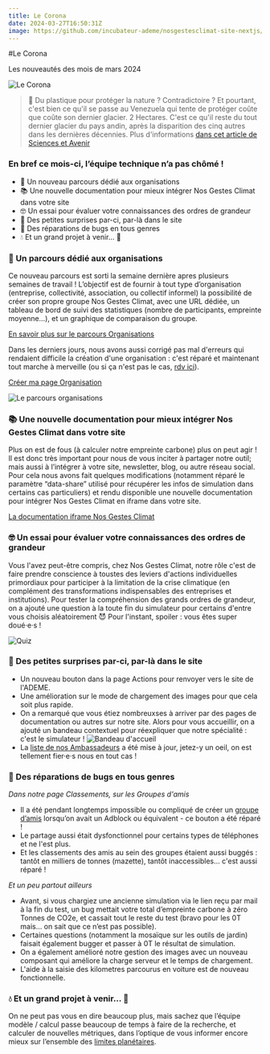 ```yaml
---
title: Le Corona
date: 2024-03-27T16:50:31Z
image: https://github.com/incubateur-ademe/nosgestesclimat-site-nextjs/assets/144152881/f4f98ff5-df01-4b67-abe0-22bc051aa6a9
---
```


#Le Corona

Les nouveautés des mois de mars 2024

![Le Corona](https://github.com/incubateur-ademe/nosgestesclimat-site-nextjs/assets/144152881/f4f98ff5-df01-4b67-abe0-22bc051aa6a9)

> 🥤 Du plastique pour protéger la nature ? Contradictoire ? Et pourtant, c'est bien ce qu'il se passe au Venezuela qui tente de protéger coûte que coûte son dernier glacier.
> 2 Hectares. C'est ce qu'il reste du tout dernier glacier du pays andin, après la disparition des cinq autres dans les dernières décennies.
> Plus d'informations [dans cet article de Sciences et Avenir](https://www.sciencesetavenir.fr/nature-environnement/une-couverture-thermoplastique-pour-sauver-le-dernier-glacier-venezuelien-absurde-selon-les-experts_177115)


### En bref ce mois-ci, l’équipe technique n’a pas chômé !

- 👔 Un nouveau parcours dédié aux organisations
- 📚 Une nouvelle documentation pour mieux intégrer Nos Gestes Climat dans votre site
- 🤓 Un essai pour évaluer votre connaissances des ordres de grandeur
- 💐 Des petites surprises par-ci, par-là dans le site 
- 🐛 Des réparations de bugs en tous genres
- 💧 Et un grand projet à venir… 🥁

### 👔 Un parcours dédié aux organisations

Ce nouveau parcours est sorti la semaine dernière apres plusieurs semaines de travail ! L’objectif est de fournir à tout type d’organisation (entreprise, collectivité, association, ou collectif informel) la possibilité de créer son propre groupe Nos Gestes Climat, avec une URL dédiée, un tableau de bord de suivi des statistiques (nombre de participants, empreinte moyenne…), et un graphique de comparaison du groupe. 

<div className="text-center">
  <a
    href="https://nosgestesclimat.fr/blog/nouveau-parcours-organisations?mtm_campaign=nouveautes"
    className="focus:ring-offset-3 transition-color mx-auto inline-flex items-center whitespace-nowrap rounded-md border-2 border-primary-500 bg-primary-500 !p-4 font-bold !text-white no-underline shadow-sm transition-colors transition-colors hover:bg-primary-700 hover:text-white focus:outline-none focus:ring-2 focus:ring-primary-700 aria-disabled:opacity-50">
    En savoir plus sur le parcours Organisations
  </a>
</div>

Dans les derniers jours, nous avons aussi corrigé pas mal d'erreurs qui rendaient difficile la création d'une organisation : c'est réparé et maintenant tout marche à merveille (ou si ça n'est pas le cas, [rdv ici](https://nosgestesclimat.fr/contact)).

<div className="text-center">
  <a
    href="https://nosgestesclimat.fr/organisations?mtm_campaign=nouveautes"
    className="focus:ring-offset-3 transition-color mx-auto inline-flex items-center whitespace-nowrap rounded-md border-2 border-primary-500 bg-primary-500 !p-4 font-bold !text-white no-underline shadow-sm transition-colors transition-colors hover:bg-primary-700 hover:text-white focus:outline-none focus:ring-2 focus:ring-primary-700 aria-disabled:opacity-50">
    Créer ma page Organisation
  </a>
</div>


![Le parcours organisations](https://github.com/incubateur-ademe/nosgestesclimat-site-nextjs/assets/144152881/8dda3a76-3fc5-477b-8c5a-944745c7e24b)


### 📚 Une nouvelle documentation pour mieux intégrer Nos Gestes Climat dans votre site

Plus on est de fous (à calculer notre empreinte carbone) plus on peut agir ! Il est donc très important pour nous de vous inciter à partager notre outil; mais aussi à l’intégrer à votre site, newsletter, blog, ou autre réseau social. 
Pour cela nous avons fait quelques modifications (notamment réparé le paramètre “data-share” utilisé pour récupérer les infos de simulation dans certains cas particuliers) et rendu disponible une nouvelle documentation pour intégrer Nos Gestes Climat en iframe dans votre site. 

<div className="text-center">
  <a
    href="https://accelerateur-transition-ecologique-ademe.notion.site/Int-grer-Nos-Gestes-Climat-en-iframe-abdeb175baf84143922006964d80348c?pvs=25"
    className="focus:ring-offset-3 transition-color mx-auto inline-flex items-center whitespace-nowrap rounded-md border-2 border-primary-500 bg-primary-500 !p-4 font-bold !text-white no-underline shadow-sm transition-colors transition-colors hover:bg-primary-700 hover:text-white focus:outline-none focus:ring-2 focus:ring-primary-700 aria-disabled:opacity-50">
    La documentation iframe Nos Gestes Climat
  </a>
</div>

### 🤓 Un essai pour évaluer votre connaissances des ordres de grandeur

Vous l'avez peut-être compris, chez Nos Gestes Climat, notre rôle c'est de faire prendre conscience à toustes des leviers d'actions individuelles primordiaux pour participer à la limitation de la crise climatique (en complément des transformations indispensables des entreprises et institutions). Pour tester la compréhension des grands ordres de grandeur, on a ajouté une question à la toute fin du simulateur pour certains d'entre vous choisis aléatoirement 😈 
Pour l'instant, spoiler : vous êtes super doué·e·s !

![Quiz](https://github.com/incubateur-ademe/nosgestesclimat-site-nextjs/assets/144152881/0af4f09d-e384-4b4f-8a63-4023d7d44ca2)

### 💐 Des petites surprises par-ci, par-là dans le site 

- Un nouveau bouton dans la page Actions pour renvoyer vers le site de l'ADEME.
- Une amélioration sur le mode de chargement des images pour que cela soit plus rapide.
- On a  remarqué que vous étiez nombreuxses à arriver par des pages de documentation ou autres sur notre site. Alors pour vous accueillir, on a ajouté un bandeau contextuel pour réexpliquer que notre spécialité : c'est le simulateur !
![Bandeau d'accueil](https://github.com/incubateur-ademe/nosgestesclimat-site-nextjs/assets/144152881/2d482d9b-f9a3-41bc-9258-840bd1f0bb30)
- La [liste de nos Ambassadeurs](https://nosgestesclimat.fr/ambassadeurs) a été mise à jour, jetez-y un oeil, on est tellement fier·e·s nous en tout cas ! 


### 🐛 Des réparations de bugs en tous genres

*Dans notre page Classements, sur les Groupes d'amis*
- Il a été pendant longtemps impossible ou compliqué de créer un [groupe d’amis](https://nosgestesclimat.fr/classements) lorsqu’on avait un Adblock ou équivalent - ce bouton a été réparé !
- Le partage aussi était dysfonctionnel pour certains types de téléphones et ne l'est plus.
- Et les classements des amis au sein des groupes étaient aussi buggés : tantôt en milliers de tonnes (mazette), tantôt inaccessibles... c'est aussi réparé !


*Et un peu partout ailleurs*
- Avant, si vous chargiez une ancienne simulation via le lien reçu par mail à la fin du test, un bug mettait votre total d’empreinte carbone à zéro Tonnes de CO2e, et cassait tout le reste du test (bravo pour les 0T mais… on sait que ce n’est pas possible).
- Certaines questions (notamment la mosaïque sur les outils de jardin) faisait également bugger et passer à 0T le résultat de simulation.
- On a également amélioré notre gestion des images avec un nouveau composant qui améliore la charge serveur et le temps de chargement.
- L'aide à la saisie des kilometres parcourus en voiture est de nouveau fonctionnelle.


### 💧 Et un grand projet à venir… 🥁

On ne peut pas vous en dire beaucoup plus, mais sachez que l’équipe modèle / calcul passe beaucoup de temps à faire de la recherche, et calculer de nouvelles métriques, dans l’optique de vous informer encore mieux sur l’ensemble des [limites planétaires](https://www.notre-environnement.gouv.fr/themes/societe/article/limites-planetaires).


